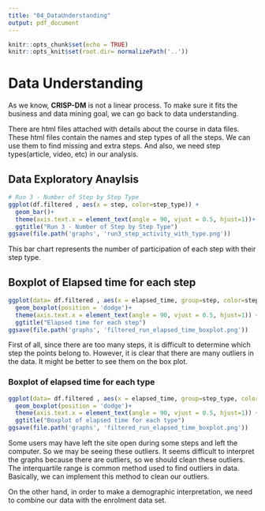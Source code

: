 ```yaml
---
title: "04_DataUnderstanding"
output: pdf_document
---
```


```r
knitr::opts_chunk$set(echo = TRUE)
knitr::opts_knit$set(root.dir= normalizePath('..'))
```

# Data Understanding

As we know, **CRISP-DM** is not a linear process. To make sure it fits the business and data mining goal, we can go back to data understanding.

There are html files attached with details about the course in data files. These html files contain the names and step types of all the steps. We can use them to find missing and extra steps. And also, we need step types(article, video, etc) in our analysis.


##  Data Exploratory Anaylsis


```r
# Run 3 - Number of Step by Step Type
ggplot(df.filtered , aes(x = step, color=step_type)) +
  geom_bar()+
  theme(axis.text.x = element_text(angle = 90, vjust = 0.5, hjust=1))+
  ggtitle("Run 3 - Number of Step by Step Type") 
ggsave(file.path('graphs', 'run3_step_activity_with_type.png'))
```

This bar chart represents the number of participation of each step with their step type. 


## Boxplot of Elapsed time for each step


```r
ggplot(data= df.filtered , aes(x = elapsed_time, group=step, color=step)) +
  geom_boxplot(position = 'dodge')+
  theme(axis.text.x = element_text(angle = 90, vjust = 0.5, hjust=1)) +
  ggtitle("Elapsed time for each step")
ggsave(file.path('graphs', 'filtered_run_elapsed_time_boxplot.png'))

```
First of all, since there are too many steps, it is difficult to determine which step the points belong to. However, it is clear that there are many outliers in the data. It might be better to see them on the box plot.


### Boxplot of elapsed time for each type

```r
ggplot(data= df.filtered , aes(x = elapsed_time, group=step_type, color=step_type)) +
  geom_boxplot(position = 'dodge')+
  theme(axis.text.x = element_text(angle = 90, vjust = 0.5, hjust=1)) +
  ggtitle("Boxplot of elapsed time for each type")
ggsave(file.path('graphs', 'filtered_run_elapsed_time_boxplot.png'))

```

Some users may have left the site open during some steps and left the computer. So we may be seeing these outliers. It seems difficult to interpret the graphs because there are outliers, so we should clean these outliers. The interquartile range is common method used to find outliers in data. Basically, we can implement this method to clean our outliers.

On the other hand, in order to make a demographic interpretation, we need to combine our data with the enrolment data set.

